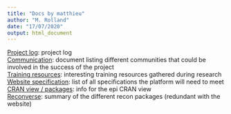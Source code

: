 ```yaml
---
title: "Docs by matthieu"
author: "M. Rolland"
date: "17/07/2020"
output: html_document
---
```


[Project log](https://matthieugold.github.io/covid-19-challenge/docs/project_log.html): project log   
[Communication](https://matthieugold.github.io/covid-19-challenge/docs/communication.html): document listing different communities that could be involved in the success of the project   
[Training resources](https://matthieugold.github.io/covid-19-challenge/docs/training.html): interesting training resources gathered during research  
[Website specification](https://matthieugold.github.io/covid-19-challenge/docs/website_specs.html): list of all specifications the platform will need to meet  
[CRAN view / packages](https://matthieugold.github.io/covid-19-challenge/docs/covid-19_packages.html): info for the epi CRAN view  
[Reconverse](https://matthieugold.github.io/covid-19-challenge/docs/reconverse.html): summary of the different recon packages (redundant with the website)  

